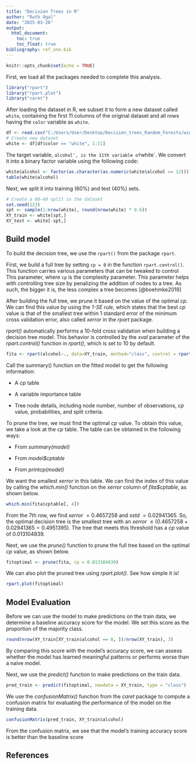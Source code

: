 ---
title: "Decision Trees in R"
author: "Ruth Ogal"
date: "2025-03-26"
output: 
  html_document:
    toc: true
    toc_float: true
bibliography: ref_one.bib
---

```{r setup, include=FALSE}
knitr::opts_chunk$set(echo = TRUE)
```


First, we load all the packages needed to complete this analysis.

```{r, comment=NA, warning=FALSE, message=FALSE}
library("rpart")
library("rpart.plot")
library("caret")
```


After loading the dataset in R, we subset it to form a new dataset called `white`, containing the first 11 columns of the original dataset and all rows having the `color` variable as `white`.

```{r, comment=NA}
df <- read.csv("C:/Users/User/Desktop/Decision_trees_Random_Forests/winequality-all.csv", comment.char="#")
# Create new dataset 
white <- df[df$color == "white", 1:11]
```

The target variable, `alcohol', is the 11th variable of `white`. We convert it  into a binary factor variable using the following code:

```{r, comment=NA}
white$alcohol <- factor(as.character(as.numeric(white$alcohol >= 12)))
table(white$alcohol)
```


Next, we split it into training (60%) and test (40%) sets.

```{r, comment=NA}
# Create a 60-40 split in the dataset
set.seed(123)
spt <- sample(1:nrow(white), round(nrow(white) * 0.6))
XY_train <- white[spt,]
XY_test <- white[-spt,]
```


## Build model

To build the decision tree, we use the `rpart()` from the package `rpart`. 

First, we build a full tree by setting `cp = 0` in the function `rpart.control()`. This function carries various parameters that can be tweaked to control This parameter, where `cp` is the complexity parameter. This parameter helps with controlling tree size by penalizing the addition of nodes to a tree. As such, the bigger it is, the less complex a tree becomes [@boehmke2019]  

After building the full tree, we prune it based on the value of the optimal $cp$. We can find this value by using the *1-SE rule*, which states that the best $cp$ value is that of the smallest tree within $1$ standard error of the minimum cross validation error, also called *xerror* in the *rpart* package. 

*rpart()* automatically performs a 10-fold cross validation when building a decision tree model. This behavior is controlled by the *xval* parameter of the *rpart.control()* function in *rpart()*, which is set to $10$ by default.


```{r, comment=NA}
fita <- rpart(alcohol~., data=XY_train, method="class", control = rpart.control(cp = 0))
```

Call the summary() function on the fitted model to get the following information:

+ A $cp$ table

+ A variable importance table

+ Tree node details, including node number,  number of observations, $cp$ value, probabilities, and split criteria.

To prune the tree, we must find the optimal $cp$ value. To obtain this value, we take a look at the $cp$ table. The table can be obtained in the following ways:

+ From *summary(model)*

+ From *model$cptable*

+ From *printcp(model)*

We want the smallest *xerror* in this table. We can find the index of this value by calling the *which.min()* function on the *xerror* column of *fita$cptable*, as shown below.

```{r, comment=NA}
which.min(fita$cptable[, 4])
```

From the 7th row, we find *xerror* $= 0.4657258$ and *xstd* $= 0.02941365$. So, the optimal decision tree is the smallest tree with an *xerror* $\le (0.4657258 + 0.02941365 = 0.4951395)$. The tree that meets this threshold has a $cp$ value of $0.013104839$.

Next, we use the *prune()* function to prune the full tree based on the optimal $cp$ value, as shown below.

```{r, comment=NA}
fitoptimal <- prune(fita, cp = 0.013104839)
```

We can also plot the pruned tree using *rpart.plot()*. See how simple it is!

```{r, comment=NA}
rpart.plot(fitoptimal)
```


## Model Evaluation

Before we can use the model to make predictions on the train data, we determine a baseline accuracy score for the model. We set this score as the proportion of the majority class.

```{r, comment=NA}
round(nrow(XY_train[XY_train$alcohol == 0, ])/nrow(XY_train), 3)
```

By comparing this score with the model's accuracy score, we can assess whether the model has learned meaningful patterns or performs worse than a naive model.

Next, we use the *predict()* function to make predictions on the train data.

```{r, comment=NA}
pred_train <- predict(fitoptimal, newdata = XY_train, type = "class")
```

We use the *confusionMatrix()* function from the *caret* package to compute a confusion matrix for evaluating the performance of the model on the training data.

```{r, comment=NA}
confusionMatrix(pred_train, XY_train$alcohol)
```

From the confusion matrix, we see that the model's training accuracy score is better than the baseline score

## References

